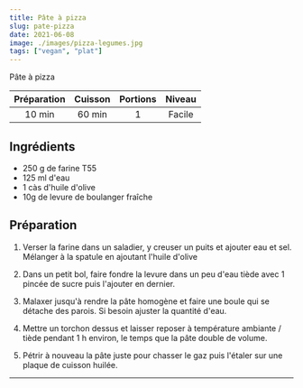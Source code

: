 ```yaml
---
title: Pâte à pizza
slug: pate-pizza
date: 2021-06-08
image: ./images/pizza-legumes.jpg
tags: ["vegan", "plat"]
---
```


<StyledParagraph>Pâte à pizza</StyledParagraph>

| Préparation | Cuisson | Portions | Niveau |
| :-: | :-: | :-: | :-: |
| 10 min | 60 min | 1 | Facile |

## Ingrédients
- <ListItem>250 g de farine T55</ListItem>
- <ListItem>125 ml d'eau</ListItem>
- <ListItem>1 càs d'huile d'olive</ListItem>
- <ListItem>10g de levure de boulanger fraîche</ListItem>

## Préparation

1. Verser la farine dans un saladier, y creuser un puits et ajouter eau et sel. Mélanger à la spatule en ajoutant l'huile d'olive

2. Dans un petit bol, faire fondre la levure dans un peu d'eau tiède avec 1 pincée de sucre puis l'ajouter en dernier.

3. Malaxer jusqu'à rendre la pâte homogène et faire une boule qui se détache des parois. Si besoin ajuster la quantité d'eau.

4. Mettre un torchon dessus et laisser reposer à température ambiante / tiède pendant 1 h environ, le temps que la pâte double de volume.

5. Pétrir à nouveau la pâte juste pour chasser le gaz puis l'étaler sur une plaque de cuisson huilée.

---
